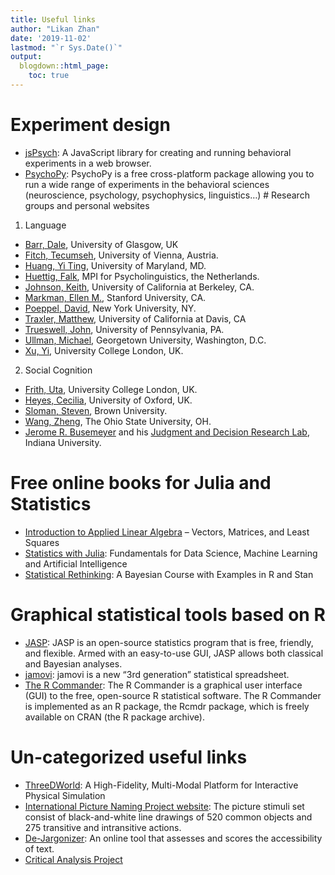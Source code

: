 ```yaml
---
title: Useful links
author: "Likan Zhan"
date: '2019-11-02'
lastmod: "`r Sys.Date()`"
output:
  blogdown::html_page:
    toc: true
---
```


# Experiment design

- [jsPsych](https://www.jspsych.org): A JavaScript library for creating and running behavioral experiments in a web browser.
- [PsychoPy](http://psychopy.org): PsychoPy is a free cross-platform package allowing you to run a wide range of experiments in the behavioral sciences (neuroscience, psychology, psychophysics, linguistics...)
# Research groups and personal websites

1. Language

- [Barr, Dale](https://www.gla.ac.uk/researchinstitutes/neurosciencepsychology/staff/dalebarr/), University of Glasgow, UK
- [Fitch, Tecumseh](https://homepage.univie.ac.at/tecumseh.fitch/), University of Vienna, Austria.
- [Huang, Yi Ting](https://hesp.umd.edu/facultyprofile/huang/yi-ting), University of Maryland, MD.
- [Huettig, Falk](https://www.mpi.nl/people/huettig-falk), MPI for Psycholinguistics, the Netherlands.
- [Johnson, Keith](http://linguistics.berkeley.edu/~kjohnson/index.html), University of California at Berkeley, CA.
- [Markman, Ellen M.](http://markmanlab.stanford.edu/index.html), Stanford University, CA.
- [Poeppel, David](http://as.nyu.edu/content/nyu-as/as/faculty/david-poeppel.html), New York University, NY.
- [Traxler, Matthew](https://psychology.ucdavis.edu/people/traxler), University of California at Davis, CA
- [Trueswell, John](http://web.sas.upenn.edu/trueswell-lab/people/trueswell/), University of Pennsylvania, PA.
- [Ullman, Michael](https://georgetown.app.box.com/s/5lrbyhfe5iq07xim1b13t15tjx7m9hyl), Georgetown University, Washington, D.C.
- [Xu, Yi](http://www.homepages.ucl.ac.uk/~uclyyix/), University College London, UK.

2. Social Cognition

- [Frith, Uta](https://sites.google.com/site/utafrith/), University College London, UK.
- [Heyes, Cecilia](http://users.ox.ac.uk/~ascch/index.htm), University of Oxford, UK.
- [Sloman, Steven](https://sites.google.com/site/slomanlab/lab-members), Brown University.
- [Wang, Zheng](https://www.thedocc.com), The Ohio State University, OH.
- [Jerome R. Busemeyer](https://jbusemey.pages.iu.edu/home.html) and his [Judgment and Decision Research Lab](https://jbusemey.pages.iu.edu/lab/Lab.htm), Indiana University.

# Free online books for Julia and Statistics

- [Introduction to Applied Linear Algebra](https://web.stanford.edu/~boyd/vmls/) – Vectors, Matrices, and Least Squares
- [Statistics with Julia](https://statisticswithjulia.org/index.html): Fundamentals for Data Science, Machine Learning and Artificial Intelligence
- [Statistical Rethinking](https://xcelab.net/rm/statistical-rethinking/): A Bayesian Course with Examples in R and Stan

# Graphical statistical tools based on R

- [JASP](https://github.com/jasp-stats/jasp-desktop): JASP is an open-source statistics program that is free, friendly, and flexible. Armed with an easy-to-use GUI, JASP allows both classical and Bayesian analyses.
- [jamovi](https://www.jamovi.org/): jamovi is a new “3rd generation” statistical spreadsheet.
- [The R Commander](https://socialsciences.mcmaster.ca/jfox/Misc/Rcmdr/index.html): The R Commander is a graphical user interface (GUI) to the free, open-source R statistical software. The R Commander is implemented as an R package, the Rcmdr package, which is freely available on CRAN (the R package archive).

# Un-categorized useful links

- [ThreeDWorld](http://www.threedworld.org): A High-Fidelity, Multi-Modal Platform for Interactive Physical Simulation
- [International Picture Naming Project website](https://crl.ucsd.edu/experiments/ipnp/1stimuli.html): The picture stimuli set consist of black-and-white line drawings of 520 common objects and 275 transitive and intransitive actions.
- [De-Jargonizer](http://scienceandpublic.com/): An online tool that assesses and scores the accessibility of text.
- [Critical Analysis Project](http://critical-analysis.org/)